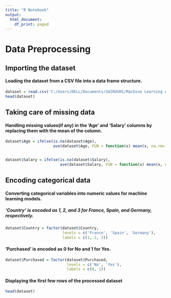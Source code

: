 ---
title: "R Notebook"
output:
  html_document:
    df_print: paged
---

# Data Preprocessing

## Importing the dataset

#### Loading the dataset from a CSV file into a data frame structure.

```{r}
dataset = read.csv('C:/Users/DELL/Documents/SAIRUSHI/Machine Learning A_Z/Part 1 - Data Preprocessing/Data.csv')
head(dataset)
```

## Taking care of missing data

#### Handling missing values(if any) in the 'Age' and 'Salary' columns by replacing them with the mean of the column.

```{r}
dataset$Age = ifelse(is.na(dataset$Age),
                     ave(dataset$Age, FUN = function(x) mean(x, na.rm= TRUE)),dataset$Age)


dataset$Salary = ifelse(is.na(dataset$Salary),
                        ave(dataset$Salary, FUN = function(x) mean(x, na.rm = TRUE)),dataset$Salary)
```

## Encoding categorical data

#### Converting categorical variables into numeric values for machine learning models.

##### 'Country' is encoded as 1, 2, and 3 for France, Spain, and Germany, respectively.

```{r}
dataset$Country = factor(dataset$Country,
                         levels = c('France', 'Spain', 'Germany'),
                         labels = c(1, 2, 3))
```

#### 'Purchased' is encoded as 0 for No and 1 for Yes.

```{r}
dataset$Purchased = factor(dataset$Purchased,
                           levels = c('No', 'Yes'),
                           labels = c(0, 1))
```

#### Displaying the first few rows of the processed dataset

```{r}
head(dataset)
```
